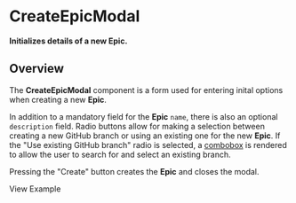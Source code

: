 
<Meta title="Epics/CreateEpicModal/Docs" />

# CreateEpicModal

**Initializes details of a new Epic.**

## Overview

The **CreateEpicModal** component is a form used for entering inital options
when creating a new **Epic**.

In addition to a mandatory field for the **Epic** `name`, there is also an
optional `description` field. Radio buttons allow for making a selection between
creating a new GitHub branch or using an existing one for the new **Epic**. If
the "Use existing GitHub branch" radio is selected, a
[combobox](https://react.lightningdesignsystem.com/components/comboboxes/) is
rendered to allow the user to search for and select an existing branch.

Pressing the "Create" button creates the **Epic** and closes the modal.

<LinkTo kind="Epics/CreateEpicModal/Example">View Example</LinkTo>

